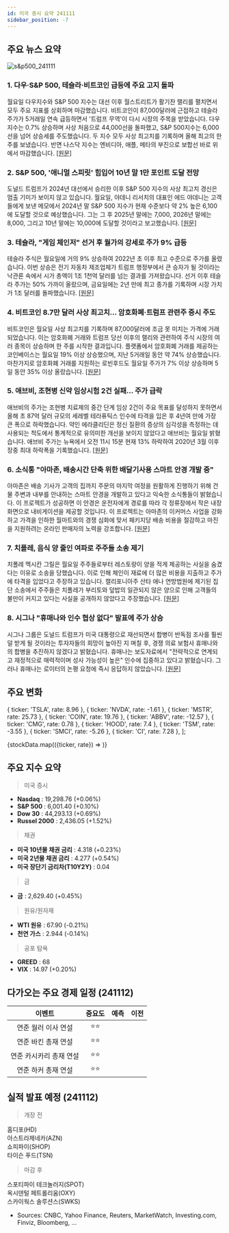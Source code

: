 ```yaml
---
id: 미국 증시 요약 241111
sidebar_position: -7
---
```


## 주요 뉴스 요약

![s&p500_241111](/map/241111.png)

### 1. **다우·S&P 500, 테슬라·비트코인 급등에 주요 고지 돌파**

월요일 다우지수와 S&P 500 지수는 대선 이후 월스트리트가 활기찬 랠리를 펼치면서 모두 주요 지표를 상회하며 마감했습니다. 비트코인이 87,000달러에 근접하고 테슬라 주가가 5거래일 연속 급등하면서 '트럼프 무역'이 다시 시장의 주목을 받았습니다. 다우 지수는 0.7% 상승하며 사상 처음으로 44,000선을 돌파했고, S&P 500지수는 6,000선을 넘어 상승세를 주도했습니다. 두 지수 모두 사상 최고치를 기록하며 올해 최고의 한 주를 보냈습니다. 반면 나스닥 지수는 엔비디아, 애플, 메타의 부진으로 보합선 바로 위에서 마감했습니다. [[원문]](https://finance.yahoo.com/news/live/stock-market-today-dow-sp-500-close-above-key-milestones-as-tesla-bitcoin-surge-210057604.html)

### 2. **S&P 500, '애니멀 스피릿' 힘입어 10년 말 1만 포인트 도달 전망**

도널드 트럼프가 2024년 대선에서 승리한 이후 S&P 500 지수의 사상 최고치 경신은 멈출 기미가 보이지 않고 있습니다. 월요일, 야데니 리서치의 대표인 에드 야데니는 고객들에게 보낸 메모에서 2024년 말 S&P 500 지수가 현재 수준보다 약 2% 높은 6,100에 도달할 것으로 예상했습니다. 그는 그 후 2025년 말에는 7,000, 2026년 말에는 8,000, 그리고 10년 말에는 10,000에 도달할 것이라고 보고했습니다. [[원문]](https://finance.yahoo.com/news/sp-500-seen-reaching-10000-by-end-of-decade-spurred-by-animal-spirits-212341217.html)

### 3. **테슬라, "게임 체인저" 선거 후 월가의 강세로 주가 9% 급등**

테슬라 주식은 월요일에 거의 9% 상승하여 2022년 초 이후 최고 수준으로 주가를 올렸습니다. 이번 상승은 전기 자동차 제조업체가 트럼프 행정부에서 큰 승자가 될 것이라는 낙관론 속에서 시가 총액이 1조 1천억 달러를 넘는 결과를 가져왔습니다. 선거 이후 테슬라 주가는 50% 가까이 올랐으며, 금요일에는 2년 만에 최고 종가를 기록하며 시장 가치가 1조 달러를 돌파했습니다. [[원문]](https://finance.yahoo.com/news/tesla-stock-soars-9-as-wall-street-grows-more-bullish-after-game-changer-election-210522524.html)

### 4. **비트코인 8.7만 달러 사상 최고치... 암호화폐·트럼프 관련주 증시 주도**

비트코인은 월요일 사상 최고치를 기록하며 87,000달러에 조금 못 미치는 가격에 거래되었습니다. 이는 암호화폐 거래와 트럼프 당선 이후의 랠리와 관련하여 주식 시장의 여러 종목이 상승하며 한 주를 시작한 결과입니다. 플랫폼에서 암호화폐 거래를 제공하는 코인베이스는 월요일 19% 이상 상승했으며, 지난 5거래일 동안 약 74% 상승했습니다. 마찬가지로 암호화폐 거래를 지원하는 로빈후드도 월요일 주가가 7% 이상 상승하며 5일 동안 35% 이상 올랐습니다. [[원문]](https://finance.yahoo.com/news/bitcoin-reaches-record-high-of-87000-as-crypto-trump-trades-dominate-stock-market-143831823.html)

### 5. **애브비, 조현병 신약 임상시험 2건 실패... 주가 급락**

애브비의 주가는 조현병 치료제의 중간 단계 임상 2건이 주요 목표를 달성하지 못하면서 올해 초 87억 달러 규모의 세레벨 테라퓨틱스 인수에 타격을 입은 후 4년여 만에 가장 큰 폭으로 하락했습니다. 약인 에라클리딘은 정신 질환의 증상의 심각성을 측정하는 데 사용되는 척도에서 통계적으로 유의미한 개선을 보이지 않았다고 애브비는 월요일 밝혔습니다. 애브비 주가는 뉴욕에서 오전 11시 15분 현재 13% 하락하여 2020년 3월 이후 장중 최대 하락폭을 기록했습니다. [[원문]](https://finance.yahoo.com/news/abbvie-tumbles-schizophrenia-drug-fails-143627223.html)

### 6. **소식통 "아마존, 배송시간 단축 위한 배달기사용 스마트 안경 개발 중"**

아마존은 배송 기사가 고객의 집까지 주문의 마지막 여정을 원활하게 진행하기 위해 건물 주변과 내부를 안내하는 스마트 안경을 개발하고 있다고 익숙한 소식통들이 밝혔습니다. 이 프로젝트가 성공하면 이 안경은 운전자에게 경로를 따라 각 정류장에서 작은 내장 화면으로 내비게이션을 제공할 것입니다. 이 프로젝트는 아마존의 이커머스 사업을 강화하고 가격을 인하한 월마트와의 경쟁 심화에 맞서 패키지당 배송 비용을 절감하고 마진을 지원하려는 온라인 판매자의 노력을 강조합니다. [[원문]](https://www.reuters.com/technology/amazon-developing-driver-eyeglasses-shave-seconds-off-deliveries-sources-say-2024-11-11/)

### 7. **치폴레, 음식 양 줄인 여파로 주주들 소송 제기**

치폴레 멕시칸 그릴은 월요일 주주들로부터 레스토랑이 양을 적게 제공하는 사실을 숨겼다는 이유로 소송을 당했습니다. 이로 인해 체인이 재료에 더 많은 비용을 지출하고 주가에 타격을 입었다고 주장하고 있습니다. 캘리포니아주 산타 애나 연방법원에 제기된 집단 소송에서 주주들은 치폴레가 부리토와 덮밥의 일관되지 않은 양으로 인해 고객들의 불만이 커지고 있다는 사실을 공개하지 않았다고 주장했습니다. [[원문]](https://www.reuters.com/business/retail-consumer/chipotle-shareholders-sue-over-fallout-skimping-portion-sizes-2024-11-11/)

### 8. **시그나 "휴매나와 인수 협상 없다" 발표에 주가 상승**

시그나 그룹은 도널드 트럼프가 미국 대통령으로 재선되면서 합병이 반독점 조사를 훨씬 덜 받게 될 것이라는 투자자들의 희망이 높아진 지 며칠 후, 경쟁 의료 보험사 휴매나와의 합병을 추진하지 않겠다고 밝혔습니다. 휴매나는 보도자료에서 "전략적으로 연계되고 재정적으로 매력적이며 성사 가능성이 높은" 인수에 집중하고 있다고 밝혔습니다. 그러나 휴매나는 로이터의 논평 요청에 즉시 응답하지 않았습니다. [[원문]](https://www.reuters.com/markets/deals/cigna-says-it-will-not-pursue-combination-with-humana-2024-11-11/)

## 주요 변화

  { ticker: 'TSLA', rate: 8.96 },
  { ticker: 'NVDA', rate: -1.61 },
  { ticker: 'MSTR', rate: 25.73 },
  { ticker: 'COIN', rate: 19.76 },
  { ticker: 'ABBV', rate: -12.57 },
  { ticker: 'CMG', rate: 0.78 },
  { ticker: 'HOOD', rate: 7.4 },
  { ticker: 'TSM', rate: -3.55 },
  { ticker: 'SMCI', rate: -5.26 },
  { ticker: 'CI', rate: 7.28 },
];

{stockData.map(({ticker, rate}) => <StockCardMini key={ticker} ticker={ticker} rate={rate}></StockCardMini>)}

## 주요 지수 요약

> 미국 증시

- **Nasdaq** : 19,298.76 (+0.06%)
- **S&P 500** : 6,001.40 (+0.10%)
- **Dow 30** : 44,293.13 (+0.69%)
- **Russel 2000** : 2,436.05 (+1.52%)

> 채권

- **미국 10년물 채권 금리** : 4.318 (+0.23%)
- **미국 2년물 채권 금리** : 4.277 (+0.54%)
- **미국 장단기 금리차(T10Y2Y)** : 0.04

> 금

- **금** : 2,629.40 (+0.45%)

> 원유/원자재

- **WTI 원유** : 67.90 (-0.21%)
- **천연 가스** : 2.944 (-0.14%)

> 공포 탐욕

- **GREED** : 68
- **VIX** : 14.97 (+0.20%)

## 다가오는 주요 경제 일정 (241112)

|         이벤트          | 중요도 | 예측 | 이전 |
| :---------------------: | :----: | :--: | :--: |
|   연준 월러 이사 연설   |  ⭐⭐  |      |      |
|   연준 바킨 총재 연설   |  ⭐⭐  |      |      |
| 연준 카시카리 총재 연설 |  ⭐⭐  |      |      |
|   연준 하커 총재 연설   |  ⭐⭐  |      |      |

## 실적 발표 예정 (241112)

> 개장 전

홈디포(HD)  
아스트라제네카(AZN)  
쇼피파이(SHOP)  
타이슨 푸드(TSN)

> 마감 후

스포티파이 테크놀러지(SPOT)  
옥시덴털 페트롤리움(OXY)  
스카이웍스 솔루션스(SWKS)

- Sources: CNBC, Yahoo Finance, Reuters, MarketWatch, Investing.com, Finviz, Bloomberg, ...
